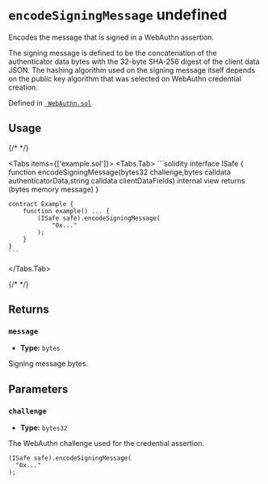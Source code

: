 

<LegacyCallout />

# `encodeSigningMessage` undefined



Encodes the message that is signed in a WebAuthn assertion.

The signing message is defined to be the concatenation of the authenticator data bytes
with the 32-byte SHA-256 digest of the client data JSON. The hashing algorithm used on the
signing message itself depends on the public key algorithm that was selected on WebAuthn
credential creation.




Defined in [` WebAuthn.sol`](https://github.com/safe-global/safe-modules/tree/passkey/v0.2.1/modules/passkey/contracts/libraries/WebAuthn.sol#L231)


## Usage

{/* <!-- vale off --> */}

<Tabs items={['example.sol']}>
  <Tabs.Tab>
    ```solidity
    interface ISafe {
        function encodeSigningMessage(bytes32 challenge,bytes calldata authenticatorData,string calldata clientDataFields) internal view returns (bytes memory message)
    }

    contract Example {
        function example() ... {
            (ISafe safe).encodeSigningMessage(
                "0x..."
            );
        }
    }
    ```
  </Tabs.Tab>
</Tabs>

{/* <!-- vale on --> */}

## Returns

### `message`

  - **Type:** `bytes`

  Signing message bytes.




## Parameters

### `challenge`

  - **Type:** `bytes32`

  The WebAuthn challenge used for the credential assertion.

  ```solidity focus=2
  (ISafe safe).encodeSigningMessage(
    "0x..."
  );
  ```





